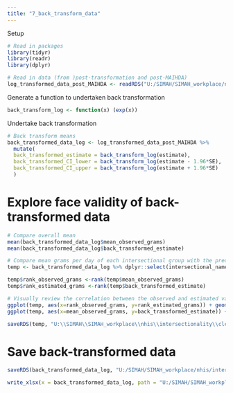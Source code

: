 ```yaml
---
title: "7_back_transform_data"
---
```


Setup
```r
# Read in packages
library(tidyr)
library(readr)
library(dplyr)

# Read in data (from )post-transformation and post-MAIHDA)
log_transformed_data_post_MAIHDA <- readRDS("U:/SIMAH/SIMAH_workplace/nhis/intersectionality/cleaned_data/MAIHDA_results_MCMC_log.RDS")
```

Generate a function to undertaken back transformation
```r
back_transform_log <- function(x) (exp(x))
```

Undertake back transformation
```r
# Back transform means
back_transformed_data_log <- log_transformed_data_post_MAIHDA %>% 
  mutate(
  back_transformed_estimate = back_transform_log(estimate),
  back_transformed_CI_lower = back_transform_log(estimate - 1.96*SE),
  back_transformed_CI_upper = back_transform_log(estimate + 1.96*SE)
  )
```

# Explore face validity of back-transformed data
```r
# Compare overall mean
mean(back_transformed_data_log$mean_observed_grams)
mean(back_transformed_data_log$back_transformed_estimate)

# Compare mean grams per day of each intersectional group with the predicted grams per day
temp <- back_transformed_data_log %>% dplyr::select(intersectional_names, count, mean_observed_grams, back_transformed_estimate)

temp$rank_observed_grams <-rank(temp$mean_observed_grams)
temp$rank_estimated_grams <-rank(temp$back_transformed_estimate)

# Visually review the correlation between the observed and estimated values
ggplot(temp, aes(x=rank_observed_grams, y=rank_estimated_grams)) + geom_point()
ggplot(temp, aes(x=mean_observed_grams, y=back_transformed_estimate)) + geom_point()

saveRDS(temp, "U:\\SIMAH\\SIMAH_workplace\\nhis\\intersectionality\\cleaned_data\\comparisson of observed and estimated grams.RDS")
```

# Save back-transformed data
```r
saveRDS(back_transformed_data_log, "U:/SIMAH/SIMAH_workplace/nhis/intersectionality/cleaned_data/back_transformed_data_log.RDS")

write_xlsx(x = back_transformed_data_log, path = "U:/SIMAH/SIMAH_workplace/nhis/intersectionality/cleaned_data/back_Transformed_data_log.xlsx", col_names = TRUE)
```

